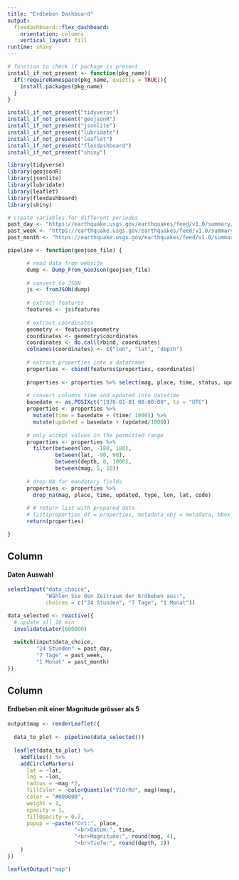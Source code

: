```yaml
---
title: "Erdbeben Dashboard"
output: 
  flexdashboard::flex_dashboard:
    orientation: columns
    vertical_layout: fill
runtime: shiny
---
```


```r
# function to check if package is present
install_if_not_present <- function(pkg_name){
  if(!requireNamespace(pkg_name, quietly = TRUE)){
    install.packages(pkg_name)
  }
}

install_if_not_present("tidyverse")
install_if_not_present("geojsonR")
install_if_not_present("jsonlite")
install_if_not_present("lubridate")
install_if_not_present("leaflet")
install_if_not_present("flexdashboard")
install_if_not_present("shiny")

library(tidyverse)
library(geojsonR)
library(jsonlite)
library(lubridate)
library(leaflet)
library(flexdashboard)
library(shiny)

# create variables for different periodes
past_day <- "https://earthquake.usgs.gov/earthquakes/feed/v1.0/summary/all_day.geojson"
past_week <- "https://earthquake.usgs.gov/earthquakes/feed/v1.0/summary/all_week.geojson"
past_month <- "https://earthquake.usgs.gov/earthquakes/feed/v1.0/summary/all_month.geojson"

pipeline <- function(geojson_file) {

      # read data from website
      dump <- Dump_From_GeoJson(geojson_file)
      
      # convert to JSON
      js <- fromJSON(dump)
      
      # extract features
      features <- js$features
      
      # extract coordinates
      geometry <- features$geometry
      coordinates <- geometry$coordinates
      coordinates <- do.call(rbind, coordinates)
      colnames(coordinates) <- c("lon", "lat", "depth")
      
      # extract properties into a dataframe
      properties <- cbind(features$properties, coordinates)
      
      properties <- properties %>% select(mag, place, time, status, updated, type, lon, lat, depth, tsunami, sig, code)
      
      # convert columns time and updated into datetime
      basedate <- as.POSIXct("1970-01-01 00:00:00", tz = "UTC")
      properties <- properties %>% 
        mutate(time = basedate + (time/ 1000)) %>% 
        mutate(updated = basedate + (updated/1000))
      
      # only accept values in the permitted range
      properties <- properties %>% 
        filter(between(lon, -180, 180),
               between(lat, -90, 90),
               between(depth, 0, 1000),
               between(mag, 5, 10))
      
      # drop NA for mandatory fields
      properties <- properties %>% 
        drop_na(mag, place, time, updated, type, lon, lat, code)
   
      # # return list with prepared data
      # list(properties_df = properties, metadata_obj = metadata, bbox_obj = bbox)
      return(properties)

}

```

Column {.sidebar}
-----------------------------------------------------------------------

#### Daten Auswahl

```r

selectInput("data_choice",
            "Wählen Sie den Zeitraum der Erdbeben aus:",
            choices = c("24 Stunden", "7 Tage", "1 Monat"))

data_selected <- reactive({
  # update all 10 min
  invalidateLater(600000)
  
  switch(input$data_choice,
         "24 Stunden" = past_day,
         "7 Tage" = past_week,
         "1 Monat" = past_month)
})

```
Column {data-hight=800}
-----------------------------------------------------------------------
#### Erdbeben mit einer Magnitude grösser als 5

```r
output$map <- renderLeaflet({
  
  data_to_plot <- pipeline(data_selected())
  
  leaflet(data_to_plot) %>%
    addTiles() %>%
    addCircleMarkers(
      lat = ~lat,
      lng = ~lon,
      radius = ~mag *2,
      fillColor = ~colorQuantile("YlOrRd", mag)(mag),
      color = "#000000",
      weight = 1,
      opacity = 1,
      fillOpacity = 0.7,
      popup = ~paste("Ort:", place,
                     "<br>Datum:", time,
                     "<br>Magnitude:", round(mag, 4), 
                     "<br>Tiefe:", round(depth, 2))
    )
})

leafletOutput("map")

```

